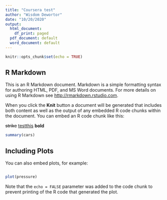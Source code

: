 ```yaml
---
title: "Coursera test"
author: "Wisdom Dewortor"
date: "10/20/2020"
output:
  html_document:
    df_print: paged
  pdf_document: default
  word_document: default
---
```


```r
knitr::opts_chunk$set(echo = TRUE)
```

## R Markdown

This is an R Markdown document. Markdown is a simple formatting syntax for authoring HTML, PDF, and MS Word documents. For more details on using R Markdown see <http://rmarkdown.rstudio.com>.

When you click the **Knit** button a document will be generated that includes both content as well as the output of any embedded R code chunks within the document. You can embed an R code chunk like this:

~~strike~~ [testthis](case.com) **bold**
```r
summary(cars)
```



## Including Plots

You can also embed plots, for example:

```r
```


```r
plot(pressure)
```

Note that the `echo = FALSE` parameter was added to the code chunk to prevent printing of the R code that generated the plot.

